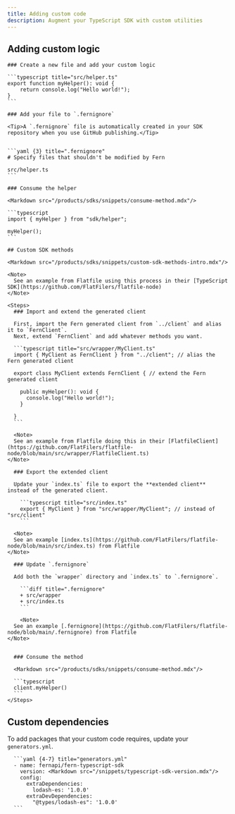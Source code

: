 ```yaml
---
title: Adding custom code
description: Augment your TypeScript SDK with custom utilities
---
```


<Markdown src="/products/sdks/snippets/custom-code-intro.mdx"/>

## Adding custom logic

<Markdown src="/products/sdks/snippets/custom-logic-intro.mdx"/>

<Steps>
    
    ### Create a new file and add your custom logic

    ```typescript title="src/helper.ts"
    export function myHelper(): void {
        return console.log("Hello world!");
    }
    ```

    ### Add your file to `.fernignore`

    <Tip>A `.fernignore` file is automatically created in your SDK repository when you use GitHub publishing.</Tip>


    ```yaml {3} title=".fernignore"
    # Specify files that shouldn't be modified by Fern

    src/helper.ts
    ```

    ### Consume the helper

    <Markdown src="/products/sdks/snippets/consume-method.mdx"/>

    ```typescript
    import { myHelper } from "sdk/helper";

    myHelper();
    ```
</Steps>

    ## Custom SDK methods

    <Markdown src="/products/sdks/snippets/custom-sdk-methods-intro.mdx"/>

    <Note>
      See an example from Flatfile using this process in their [TypeScript SDK](https://github.com/FlatFilers/flatfile-node)
    </Note>

    <Steps>
      ### Import and extend the generated client

      First, import the Fern generated client from `../client` and alias it to `FernClient`.
      Next, extend `FernClient` and add whatever methods you want.

      ```typescript title="src/wrapper/MyClient.ts"
      import { MyClient as FernClient } from "../client"; // alias the Fern generated client

      export class MyClient extends FernClient { // extend the Fern generated client

        public myHelper(): void {
          console.log("Hello world!");
        }

      }
      ```

      <Note>
      See an example from Flatfile doing this in their [FlatfileClient](https://github.com/FlatFilers/flatfile-node/blob/main/src/wrapper/FlatfileClient.ts)
    </Note>

      ### Export the extended client

      Update your `index.ts` file to export the **extended client** instead of the generated client. 

        ```typescript title="src/index.ts"
        export { MyClient } from "src/wrapper/MyClient"; // instead of "src/client"
        ```

      <Note>
      See an example [index.ts](https://github.com/FlatFilers/flatfile-node/blob/main/src/index.ts) from Flatfile
    </Note>

      ### Update `.fernignore`

      Add both the `wrapper` directory and `index.ts` to `.fernignore`.

        ```diff title=".fernignore"
        + src/wrapper
        + src/index.ts
        ```

        <Note>
      See an example [.fernignore](https://github.com/FlatFilers/flatfile-node/blob/main/.fernignore) from Flatfile
    </Note>


      ### Consume the method

      <Markdown src="/products/sdks/snippets/consume-method.mdx"/>

      ```typescript
      client.myHelper()
      ```
    </Steps>
  

## Custom dependencies

To add packages that your custom code requires, update your `generators.yml`.

      ```yaml {4-7} title="generators.yml"
      - name: fernapi/fern-typescript-sdk
        version: <Markdown src="/snippets/typescript-sdk-version.mdx"/>
        config:
          extraDependencies:
            lodash-es: '1.0.0'
          extraDevDependencies:
            "@types/lodash-es": '1.0.0'
      ```

